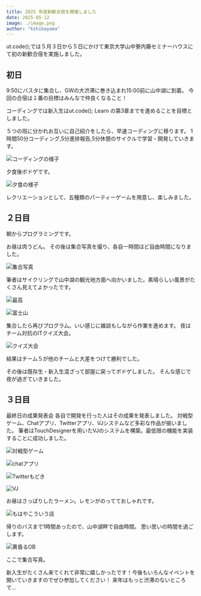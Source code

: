 ```yaml
---
title: 2025 年度新歓合宿を開催しました
date: 2025-05-12
image: ./image.png
author: "kshibayama"
---
```


 ut.code();では５月３日から５日にかけて東京大学山中寮内藤セミナーハウスにて初の新歓合宿を実施しました。

## 初日
9:50にバスタに集合し、GWの大渋滞に巻き込まれ15:00前に山中湖に到着。
今回の合宿は１番の目標はみんなで仲良くなること！

コーディングでは新入生はut.code(); Learn の第3章までを進めることを目標としました。

５つの班に分かれお互いに自己紹介をしたら、早速コーディングに移ります。
1時間50分コーディング,5分進捗報告,5分休憩のサイクルで学習・開発していきます。

![コーディングの様子](./coding.HEIC)

夕食後ボドゲです。

![夕食の様子](./dinner.jpg)

レクリエーションとして、五種類のパーティーゲームを用意し、楽しみました。

## ２日目
朝からプログラミングです。

お昼は肉うどん。
その後は集合写真を撮り、各自一時間ほど自由時間になりました。

![集合写真](./everyone.HEIC)

筆者はサイクリングで山中湖の観光地方面へ向かいました。素晴らしい風景がたくさん見えてよかったです。

![最高](./cycling.jpg)

![富士山](./fuji.HEIC)

集合したら再びプログラム。いい感じに雑談もしながら作業を進めます。
夜はチーム対抗のITクイズ大会。

![クイズ大会](./quiz.jpg)

結果はチーム５が他のチームと大差をつけて勝利でした。

その後は既存生・新入生混ざって部屋に戻ってボドゲしました。
そんな感じで夜が過ぎていきました。

## ３日目

最終日の成果発表会
 各自で開発を行った人はその成果を発表しました。
対戦型ゲーム、Chatアプリ、Twitterアプリ、VJシステムなど多彩な作品が揃いました。
筆者はTouchDesignerを用いたVJのシステムを構築。最低限の機能を実装することに成功しました。　

![対戦型ゲーム](./game.jpeg)

![chatアプリ](./ChatApp.jpeg)

![Twitterもどき](./twi.jpeg)

![VJ](./vj.jpeg)

お昼はさっぱりしたラーメン。レモンがのってておしゃれです。

![もはやこういう店](./lemon.jpg)

帰りのバスまで1時間あったので、山中湖畔で自由時間。
思い思いの時間を過ごします。

![黄昏るOB](./ob.HEIC)

ここで集合写真。

新入生がたくさん来てくれて非常に嬉しかったです！今後もいろんなイベントを開いていきますのでぜひ参加してください！
来年はもっと渋滞のないところで…